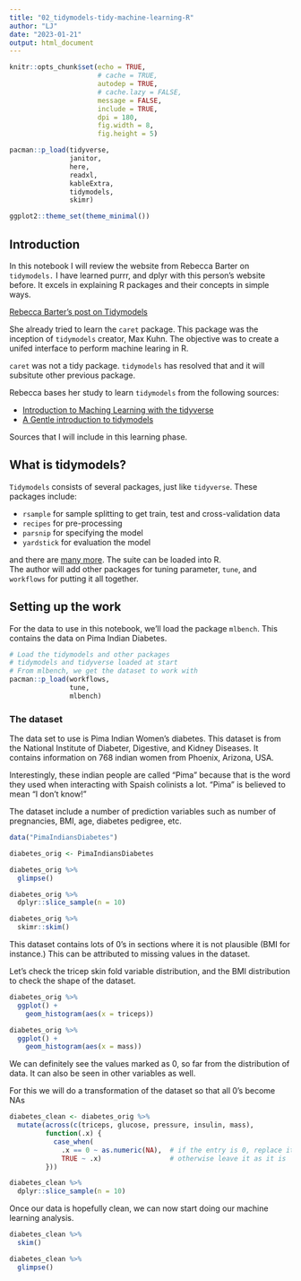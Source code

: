 ```yaml
---
title: "02_tidymodels-tidy-machine-learning-R"
author: "LJ"
date: "2023-01-21"
output: html_document
---
```


```r
knitr::opts_chunk$set(echo = TRUE, 
                      # cache = TRUE,
                      autodep = TRUE,
                      # cache.lazy = FALSE,
                      message = FALSE, 
                      include = TRUE,
                      dpi = 180,
                      fig.width = 8, 
                      fig.height = 5)

pacman::p_load(tidyverse,
               janitor,
               here,
               readxl,
               kableExtra,
               tidymodels,
               skimr)

ggplot2::theme_set(theme_minimal())

```

## Introduction

In this notebook I will review the website from Rebecca Barter on `tidymodels.`  I have learned purrr, and dplyr with
this person's website before.  It excels in explaining R packages and their concepts in simple ways.

[Rebecca Barter's post on Tidymodels](https://www.rebeccabarter.com/blog/2020-03-25_machine_learning/)

She already tried to learn the `caret` package.  This package was the inception of `tidymodels` creator,
Max Kuhn.  The objective was to create a unifed interface to perform machine learing in R.

`caret` was not a tidy package.  `tidymodels` has resolved that and it will subsitute
other previous package.

Rebecca bases her study to learn `tidymodels` from the following sources:

- [Introduction to Maching Learning with the tidyverse](https://education.rstudio.com/blog/2020/02/conf20-intro-ml/)
- [A Gentle introduction to tidymodels](https://education.rstudio.com/blog/2020/02/conf20-intro-ml/)

Sources that I will include in this learning phase.

## What is tidymodels?

`Tidymodels` consists of several packages, just like `tidyverse`.  These packages
include:

- `rsample` for sample splitting to get train, test and cross-validation data
- `recipes` for pre-processing
- `parsnip` for specifying the model
- `yardstick` for evaluation the model

and there are [many more](https://www.tidymodels.org/packages/).  The suite can be loaded into R.  
The author will add other packages for tuning parameter, `tune`, and `workflows` for putting it all together.

## Setting up the work

For the data to use in this notebook, we'll load the package `mlbench`.
This contains the data on Pima Indian Diabetes.

```r
# Load the tidymodels and other packages
# tidymodels and tidyverse loaded at start
# From mlbench, we get the dataset to work with
pacman::p_load(workflows,
               tune,
               mlbench)

```

### The dataset

The data set to use is Pima Indian Women's diabetes.  This dataset is from the National
Institute of Diabeter, Digestive, and Kidney Diseases.  It contains information on 
768 indian women from Phoenix, Arizona, USA.

Interestingly, these indian people are called "Pima" because that is the word they used 
when interacting with Spaish colinists a lot.  "Pima" is believed to mean "I don't know!"

The dataset include a number of prediction variables such as number of pregnancies, 
BMI, age, diabetes pedigree, etc.  

```r
data("PimaIndiansDiabetes")

diabetes_orig <- PimaIndiansDiabetes

diabetes_orig %>% 
  glimpse()

```

```r
diabetes_orig %>% 
  dplyr::slice_sample(n = 10)

```

```r
diabetes_orig %>% 
  skimr::skim()

```

This dataset contains lots of 0's in sections where it is not plausible (BMI for instance.)
This can be attributed to missing values in the dataset.

Let's check the tricep skin fold variable distribution, and the BMI distribution to check
the shape of the dataset.

```r
diabetes_orig %>% 
  ggplot() +
    geom_histogram(aes(x = triceps))

```


```r
diabetes_orig %>% 
  ggplot() +
    geom_histogram(aes(x = mass))

```

We can definitely see the values marked as 0, so far from the distribution of data.  It can 
also be seen in other variables as well.

For this we will do a transformation of the dataset so that all 0's become NAs

```r
diabetes_clean <- diabetes_orig %>% 
  mutate(across(c(triceps, glucose, pressure, insulin, mass),
         function(.x) {
           case_when(
             .x == 0 ~ as.numeric(NA),  # if the entry is 0, replace it for NA
             TRUE ~ .x)                 # otherwise leave it as it is
         }))

diabetes_clean %>% 
  dplyr::slice_sample(n = 10)

```
Once our data is hopefully clean, we can now start doing our machine learning analysis.


```r
diabetes_clean %>% 
  skim()
```


```r
diabetes_clean %>%
  glimpse()
```






























